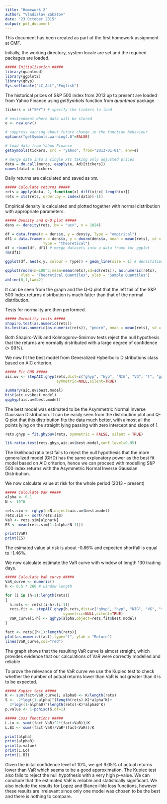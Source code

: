 ```yaml
---
title: "Homework 2"
author: "Vladislav Zakatov"
date: "23 October 2015"
output: pdf_document
---
```


This document has been created as part of the first homework assignment at CMF.

Initially, the working directory, system locale are set and the required packages are loaded.

```r
##### Initialisation #####
library(quantmod)
library(ggplot2)
library(ghyp)
Sys.setlocale("LC_ALL","English")
```

The historical prices of S&P 500 index from 2013 up to present are loaded from Yahoo Finance using *getSymbols* function from *quantmod* package.

```r
tickers = c("SPY") # specify the tickers to load

# environment where data will be stored
e <- new.env()

# suppress warning about future change in the function behaviour
options("getSymbols.warning4.0"=FALSE)

# load data from Yahoo Finance
getSymbols(tickers, src = "yahoo", from="2013-01-01", env=e) 

# merge data into a single xts taking only adjusted prices
data = do.call(merge, eapply(e, Ad)[tickers]) 
names(data) = tickers
```

Daily returns are calculated and saved as *xts*.

```r
##### Calculate returns #####
rets = apply(data, 2, function(x) diff(x)/x[-length(x)])
rets = xts(rets, order.by = index(data)[-1])
```

Empirical density is calculated and plotted together with normal distribution with appropriate parameters. 

```r
##### Density and Q-Q plot #####
dens <- density(rets, bw = "ucv", n = 1024)

df = data.frame(x = dens$x, y = dens$y, Type = "empirical")
df1 = data.frame(x = dens$x, y = dnorm(dens$x, mean = mean(rets), sd = sd(rets)), 
                 Type = "theoretical")
df = rbind(df, df1) # merge datasets into a data frame for ggplot
rm(df1)

ggplot(df, aes(x,y, colour = Type)) + geom_line(size = 1) # densitities plot

qqplot(rnorm(n=100^3,mean=mean(rets),sd=sd(rets)), as.numeric(rets),
       xlab = "Theoretical Quantiles", ylab = "Sample Quantiles")
abline(0,1,lwd=2)
```

It can be seen from the graph and the Q-Q plot that the left tail of the S&P 500 Index returns distribution is much fatter than that of the normal distribution. 

Tests for normality are then performed.

```r
##### Normality tests #####
shapiro.test(as.numeric(rets))
ks.test(as.numeric(as.numeric(rets)), "pnorm", mean = mean(rets), sd = sd(rets))
```

Both Shapiro-Wilk and Kolmogorov-Smirnov tests reject the null hypothesis that the returns are normally distributed with a large degree of confidence (> 99%).

We now fit the best model from Generalized Hyberbolic Distributions class based on AIC criterion.

```r
##### Fit GHD #####
aic.uv <- stepAIC.ghyp(rets,dist=c("ghyp", "hyp", "NIG", "VG", "t", "gauss"),
                       symmetric=NULL,silent=TRUE)

```

```r
summary(aic.uv$best.model)
hist(aic.uv$best.model)
qqghyp(aic.uv$best.model)
```

The best model was estimated to be the Asymmetric Normal Inverse Gaussian Distribution. It can be easily seen from the distribution plot and Q-Q plot that this distribution fits the data much better, with almost all the points lying on the straight lying passing with zero intercept and slope of 1.

```r
rets.ghyp = fit.ghypuv(rets, symmetric = FALSE, silent = TRUE)

lik.ratio.test(rets.ghyp,aic.uv$best.model,conf.level=0.95)
```

The likelihood ratio test fails to reject the null hypothesis that the more generalized model (GHD) has the same explanatory power as the best fit model based on AIC criterion, hence we can proceed with modelling S&P 500 index returns with the Asymmetric Normal Inverse Gaussian Distribution.

We now calculate value at risk for the whole period (2013 -- present)

```r
##### Calculate VaR #####
alpha <- 0.1
N <- 10^6

rets.sim <- rghyp(n=N,object=aic.uv$best.model)
rets.sim <- sort(rets.sim)
VaR <- rets.sim[alpha*N]
ES <- mean(rets.sim[1:(alpha*N-1)])

print(VaR)
print(ES)
```

The esimated value at risk is about -0.86% and expected shortfall is equal to  -1.46%.

We now calculate estimate the VaR curve with window of length 130 trading days.

```r
##### Calculate VaR curve #####
VaR_curve <- numeric()
h <- 0.5 * 260 # window length

for (i in (h+1):length(rets)) 
{
  h.rets <- rets[(i-h):(i-1)]
  rets.fit <- stepAIC.ghyp(h.rets,dist=c("ghyp", "hyp", "NIG", "VG", "t", "gauss"),
                          symmetric=NULL,silent=TRUE)
  VaR_curve[i-h] <- qghyp(alpha,object=rets.fit$best.model)
}
```

```r
fact <- rets[(h+1):length(rets)]
plot(as.numeric(fact),type="l", ylab = "Return")
lines(VaR_curve,col="red")
```

The graph shows that the resulting VaR curve is almost straight, which provides evidence that our calculations of VaR were correctly modelled and reliable

To prove the relevance of the VaR curve we use the Kupiec test to check whether the number of actual returns lower than VaR is not greater than it is to be expected.

```r
##### Kupiec test #####
K <- sum(fact<VaR_curve); alpha0 <- K/length(rets)
S <- -2*log((1-alpha)^(length(rets)-K)*alpha^K)+
  2*log((1-alpha0)^(length(rets)-K)*alpha0^K)
p.value <- 1-pchisq(S,df=1)

##### Loss functions #####
L.Lo <- sum((fact-VaR)^2*(fact<VaR))/K
L.BI <- sum((fact-VaR)/VaR*(fact<VaR))/K

print(alpha)
print(alpha0)
print(p.value)
print(L.Lo)
print(L.BI)
```

Given the inital confidence level of 10%, we get 9.05% of actual returns lower than VaR which seems to be a good approximation. The Kupiec test also fails to reject the null hypothesis with a very high p-value. We can conclude that the estimated VaR is reliable and statistically significant. We also include the results for Lopez and Blanco-Ihle loss functions, however these results are irrelevant since only one model was chosen to be the best and there is nothing to compare.